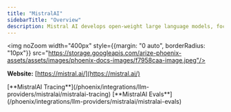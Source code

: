 ```yaml
---
title: "MistralAI"
sidebarTitle: "Overview"
description: Mistral AI develops open-weight large language models, focusing on efficiency, customization, and cost-effective AI solutions.
---
```

<img noZoom width="400px" style={{margin: "0 auto", borderRadius: "10px"}} src="https://storage.googleapis.com/arize-phoenix-assets/assets/images/phoenix-docs-images/f7958caa-image.jpeg"/>

**Website:** [https://mistral.ai/](https://mistral.ai/)

<Columns cols={2}>
  <Card img="https://storage.googleapis.com/arize-phoenix-assets/assets/images/phoenix-docs-images/808d1f26-image.avif">
    [**MistralAI Tracing**](/phoenix/integrations/llm-providers/mistralai/mistralai-tracing)
  </Card>
  <Card img="https://storage.googleapis.com/arize-phoenix-assets/assets/images/phoenix-docs-images/808d1f26-image.avif">
    [**MistralAI Evals**](/phoenix/integrations/llm-providers/mistralai/mistralai-evals)
  </Card>
</Columns>